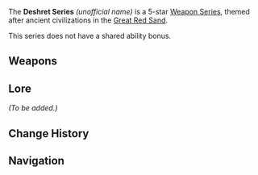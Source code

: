 {{Weapon Series Infobox
|rarity  = 5
|region  = Sumeru
|lore    = [[Tulaytullah]] and [[Deshret]]
}}
The '''Deshret Series''' ''(unofficial name)'' is a 5-star [[Weapon Series]], themed after ancient civilizations in the [[Great Red Sand]].

This series does not have a shared ability bonus.

==Weapons==
{{Weapons by Category Table|type=Deshret Series}}

==Lore==
''(To be added.)''

==Change History==
{{Change History|3.1}}

==Navigation==
{{Weapon Series Navbox}}